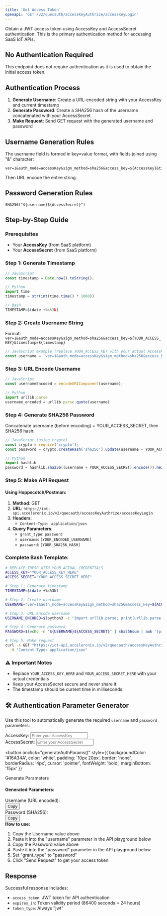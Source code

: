 ```yaml
---
title: 'Get Access Token'
openapi: 'GET /v2/quecauth/accessKeyAuthrize/accessKeyLogin'
---
```


Obtain a JWT access token using AccessKey and AccessSecret authentication. This is the primary authentication method for accessing SaaS IoT APIs.

## No Authentication Required

This endpoint does not require authentication as it is used to obtain the initial access token.

## Authentication Process

1. **Generate Username**: Create a URL-encoded string with your AccessKey and current timestamp
2. **Generate Password**: Create a SHA256 hash of the username concatenated with your AccessSecret
3. **Make Request**: Send GET request with the generated username and password

## Username Generation Rules

The username field is formed in key=value format, with fields joined using "&" character:

```
ver=1&auth_mode=accessKey&sign_method=sha256&access_key=${AccessKey}&timestamp=${timestamp}
```

Then URL encode the entire string.

## Password Generation Rules

```
SHA256("${username}${AccessSecret}")
```

## Step-by-Step Guide

### Prerequisites
- Your **AccessKey** (from SaaS platform)
- Your **AccessSecret** (from SaaS platform)

### Step 1: Generate Timestamp
```javascript
// JavaScript
const timestamp = Date.now().toString();

// Python
import time
timestamp = str(int(time.time() * 1000))

// Bash
TIMESTAMP=$(date +%s%3N)
```

### Step 2: Create Username String
Format: `ver=1&auth_mode=accessKey&sign_method=sha256&access_key=${YOUR_ACCESS_KEY}&timestamp=${timestamp}`

```javascript
// JavaScript example (replace YOUR_ACCESS_KEY with your actual AccessKey)
const username = `ver=1&auth_mode=accessKey&sign_method=sha256&access_key=${YOUR_ACCESS_KEY}&timestamp=${timestamp}`;
```

### Step 3: URL Encode Username
```javascript
// JavaScript
const usernameEncoded = encodeURIComponent(username);

// Python
import urllib.parse
username_encoded = urllib.parse.quote(username)
```

### Step 4: Generate SHA256 Password
Concatenate username (before encoding) + YOUR_ACCESS_SECRET, then SHA256 hash:

```javascript
// JavaScript (using crypto)
const crypto = require('crypto');
const password = crypto.createHash('sha256').update(username + YOUR_ACCESS_SECRET).digest('hex');

// Python
import hashlib
password = hashlib.sha256((username + YOUR_ACCESS_SECRET).encode()).hexdigest()
```

### Step 5: Make API Request

#### Using Hoppscotch/Postman:
1. **Method**: GET
2. **URL**: `https://iot-api.acceleronix.io/v2/quecauth/accessKeyAuthrize/accessKeyLogin`
3. **Headers**:
   - `Content-Type: application/json`
4. **Query Parameters**:
   - `grant_type`: `password`
   - `username`: `[YOUR_ENCODED_USERNAME]`
   - `password`: `[YOUR_SHA256_HASH]`

### Complete Bash Template:
```bash
# REPLACE THESE WITH YOUR ACTUAL CREDENTIALS
ACCESS_KEY="YOUR_ACCESS_KEY_HERE"
ACCESS_SECRET="YOUR_ACCESS_SECRET_HERE"

# Step 1: Generate timestamp
TIMESTAMP=$(date +%s%3N)

# Step 2: Create username
USERNAME="ver=1&auth_mode=accessKey&sign_method=sha256&access_key=${ACCESS_KEY}&timestamp=${TIMESTAMP}"

# Step 3: URL encode username
USERNAME_ENCODED=$(python3 -c "import urllib.parse; print(urllib.parse.quote('${USERNAME}'))")

# Step 4: Generate password
PASSWORD=$(echo -n "${USERNAME}${ACCESS_SECRET}" | sha256sum | awk '{print $1}')

# Step 5: Make request
curl -X GET "https://iot-api.acceleronix.io/v2/quecauth/accessKeyAuthrize/accessKeyLogin?grant_type=password&username=${USERNAME_ENCODED}&password=${PASSWORD}" \
  -H "Content-Type: application/json"
```

### ⚠️ Important Notes
- Replace `YOUR_ACCESS_KEY_HERE` and `YOUR_ACCESS_SECRET_HERE` with your actual credentials
- Keep your AccessSecret secure and never share it
- The timestamp should be current time in milliseconds

## 🛠️ Authentication Parameter Generator

Use this tool to automatically generate the required `username` and `password` parameters:

<div style={{
  border: '1px solid #e1e5e9',
  borderRadius: '8px',
  padding: '20px',
  marginBottom: '20px',
  backgroundColor: '#f8f9fa'
}}>

<div style={{ marginBottom: '15px' }}>
  <label style={{ display: 'block', marginBottom: '5px', fontWeight: 'bold' }}>AccessKey:</label>
  <input 
    type="text" 
    id="accessKey" 
    placeholder="Enter your AccessKey"
    style={{
      width: '100%',
      padding: '8px 12px',
      border: '1px solid #ccc',
      borderRadius: '4px',
      fontSize: '14px'
    }}
  />
</div>

<div style={{ marginBottom: '15px' }}>
  <label style={{ display: 'block', marginBottom: '5px', fontWeight: 'bold' }}>AccessSecret:</label>
  <input 
    type="password" 
    id="accessSecret" 
    placeholder="Enter your AccessSecret"
    style={{
      width: '100%',
      padding: '8px 12px',
      border: '1px solid #ccc',
      borderRadius: '4px',
      fontSize: '14px'
    }}
  />
</div>

<button 
  onclick="generateAuthParams()"
  style={{
    backgroundColor: '#16A34A',
    color: 'white',
    padding: '10px 20px',
    border: 'none',
    borderRadius: '4px',
    cursor: 'pointer',
    fontWeight: 'bold',
    marginBottom: '15px'
  }}
>
  Generate Parameters
</button>

<div id="authResult" style={{ display: 'none' }}>
  <h4>Generated Parameters:</h4>
  
  <div style={{ marginBottom: '10px' }}>
    <label style={{ fontWeight: 'bold' }}>Username (URL encoded):</label>
    <div style={{
      backgroundColor: '#fff',
      padding: '8px',
      border: '1px solid #ddd',
      borderRadius: '4px',
      fontFamily: 'monospace',
      fontSize: '12px',
      wordBreak: 'break-all',
      margin: '5px 0'
    }}>
      <span id="usernameResult"></span>
    </div>
    <button onclick="copyToClipboard('usernameResult')" style={{
      fontSize: '12px',
      padding: '4px 8px',
      backgroundColor: '#f0f0f0',
      border: '1px solid #ccc',
      borderRadius: '3px',
      cursor: 'pointer'
    }}>Copy</button>
  </div>

  <div style={{ marginBottom: '10px' }}>
    <label style={{ fontWeight: 'bold' }}>Password (SHA256):</label>
    <div style={{
      backgroundColor: '#fff',
      padding: '8px',
      border: '1px solid #ddd',
      borderRadius: '4px',
      fontFamily: 'monospace',
      fontSize: '12px',
      wordBreak: 'break-all',
      margin: '5px 0'
    }}>
      <span id="passwordResult"></span>
    </div>
    <button onclick="copyToClipboard('passwordResult')" style={{
      fontSize: '12px',
      padding: '4px 8px',
      backgroundColor: '#f0f0f0',
      border: '1px solid #ccc',
      borderRadius: '3px',
      cursor: 'pointer'
    }}>Copy</button>
  </div>

  <div style={{
    backgroundColor: '#e7f3ff',
    padding: '10px',
    borderRadius: '4px',
    border: '1px solid #b3d9ff',
    fontSize: '14px'
  }}>
    <strong>How to use:</strong>
    <ol style={{ margin: '8px 0', paddingLeft: '20px' }}>
      <li>Copy the Username value above</li>
      <li>Paste it into the "username" parameter in the API playground below</li>
      <li>Copy the Password value above</li>
      <li>Paste it into the "password" parameter in the API playground below</li>
      <li>Set "grant_type" to "password"</li>
      <li>Click "Send Request" to get your access token</li>
    </ol>
  </div>
</div>

</div>

<script>{`
  async function sha256(message) {
    const msgUint8 = new TextEncoder().encode(message);
    const hashBuffer = await crypto.subtle.digest('SHA-256', msgUint8);
    const hashArray = Array.from(new Uint8Array(hashBuffer));
    const hashHex = hashArray.map(b => b.toString(16).padStart(2, '0')).join('');
    return hashHex;
  }

  async function generateAuthParams() {
    const accessKey = document.getElementById('accessKey').value.trim();
    const accessSecret = document.getElementById('accessSecret').value.trim();
    
    if (!accessKey || !accessSecret) {
      alert('Please enter both AccessKey and AccessSecret');
      return;
    }
    
    // Generate timestamp (current time in milliseconds)
    const timestamp = Date.now().toString();
    
    // Create username string
    const usernameRaw = \`ver=1&auth_mode=accessKey&sign_method=sha256&access_key=\${accessKey}&timestamp=\${timestamp}\`;
    
    // URL encode username
    const usernameEncoded = encodeURIComponent(usernameRaw);
    
    // Generate SHA256 password
    const passwordInput = usernameRaw + accessSecret;
    const passwordHash = await sha256(passwordInput);
    
    // Display results
    document.getElementById('usernameResult').textContent = usernameEncoded;
    document.getElementById('passwordResult').textContent = passwordHash;
    document.getElementById('authResult').style.display = 'block';
  }

  function copyToClipboard(elementId) {
    const text = document.getElementById(elementId).textContent;
    navigator.clipboard.writeText(text).then(function() {
      // Visual feedback
      const button = event.target;
      const originalText = button.textContent;
      button.textContent = 'Copied!';
      button.style.backgroundColor = '#16A34A';
      button.style.color = 'white';
      setTimeout(() => {
        button.textContent = originalText;
        button.style.backgroundColor = '#f0f0f0';
        button.style.color = 'black';
      }, 1000);
    }).catch(function(err) {
      console.error('Could not copy text: ', err);
      alert('Copy failed. Please select and copy manually.');
    });
  }
`}</script>

## Response

Successful response includes:
- `access_token`: JWT token for API authentication  
- `expires_in`: Token validity period (86400 seconds = 24 hours)
- `token_type`: Always "jwt"
